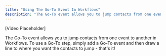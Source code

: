 ```yaml
---
title: "Using The Go-To Event In Workflows"
description: "The Go-To event allows you to jump contacts from one event to another in Workflows."
---
```


[Video Placeholder]

The Go-To event allows you to jump contacts from one event to another in Workflows. To use a Go-To step, simply add a Go-To event and then draw a line to where you want the contacts to jump - that's it!